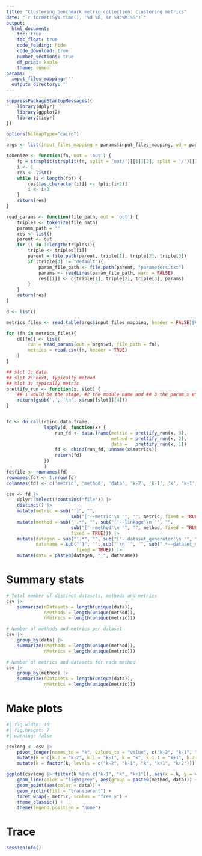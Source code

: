 ```yaml
---
title: "Clustering benchmark metric collection: clustering metrics"
date: "`r format(Sys.time(), '%d %B, %Y %H:%M:%S')`"
output:
  html_document:
    toc: true
    toc_float: true
    code_folding: hide
    code_download: true
    number_sections: true
    df_print: kable
    theme: lumen
params:
  input_files_mapping: ''
  outputs_directory: ''
---
```



```r
suppressPackageStartupMessages({
    library(dplyr)
    library(ggplot2)
    library(tidyr)
})

options(bitmapType="cairo")
```


```r
args <- list(input_files_mapping = params$input_files_mapping, wd = params$outputs_directory)
```

```r

tokenize <- function(fn, out = 'out') {
    fp = strsplit(strsplit(fn, split = 'out/')[[1]][2], split = '/')[[1]]
    i <- 1
    res <- list()
    while (i < length(fp)) {
        res[[as.character(i)]] <- fp[i:(i+2)]
        i <- i+3
    }
    return(res)
}

read_params <- function(file_path, out = 'out') {
    triples <- tokenize(file_path) 
    params_path = ""
    res <- list()
    parent <- out
    for (i in 1:length(triples)){
        triple <- triples[[i]]
        parent = file.path(parent, triple[1], triple[2], triple[3])
        if (triple[3] != "default"){
            param_file_path <- file.path(parent, "parameters.txt")
            params <- readLines(param_file_path, warn = FALSE)
            res[[i]] <- c(triple[1], triple[2], triple[3], params)
        }
    }
    return(res)
}
```


```r

d <- list()

metrics_files <- read.table(args$input_files_mapping, header = FALSE)$V1

for (fn in metrics_files){
    d[[fn]] <- list(
        run = read_params(out = args$wd, file_path = fn),    
        metrics = read.csv(fn, header = TRUE)
    )
}
```

```r
## slot 1: data
## slot 2: next, typically method
## slot 3: typically metric
prettify_run <- function(x, slot) {
    ## 1 would be the stage, #2 the module name and ## 3 the param_x encoding, so discarding most
    return(gsub(',', '\n', x$run[[slot]][4]))
}


fd <- do.call(rbind.data.frame,
              lapply(d, function(x) {
                  run_fd <- data.frame(metric = prettify_run(x, 3),
                                       method = prettify_run(x, 2),
                                       data =   prettify_run(x, 1))
                  fd <- cbind(run_fd, unname(x$metrics))
                  return(fd)
              })
              )
fd$file <- rownames(fd)
rownames(fd) <- 1:nrow(fd)
colnames(fd) <- c('metric', 'method', 'data', 'k-2', 'k-1', 'k', 'k+1', 'k+2', 'file')
```

```r
csv <- fd |>
    dplyr::select(!contains("file")) |>
    distinct() |> 
    mutate(metric = sub("']", "", 
                        sub("['--metric'\n '", "", metric, fixed = TRUE), fixed = TRUE)) |>
    mutate(method = sub("'.*", "", sub("['--linkage'\n '", "", 
                        sub("['--method'\n '", "", method, fixed = TRUE), 
                        fixed = TRUE))) |>
    mutate(datagen = sub("'.*", "", sub("['--dataset_generator'\n '", "", data, fixed = TRUE)),
           dataname = sub("']", "", sub("'\n '", "", sub(".*--dataset_name", "", data), fixed = TRUE),
                          fixed = TRUE)) |>
    mutate(data = paste0(datagen, "_", dataname))
```

# Summary stats

```r
# Total number of distinct datasets, methods and metrics
csv |> 
    summarize(nDatasets = length(unique(data)),
              nMethods = length(unique(method)),
              nMetrics = length(unique(metric)))

# Number of methods and metrics per dataset
csv |> 
    group_by(data) |>
    summarize(nMethods = length(unique(method)),
              nMetrics = length(unique(metric)))

# Number of metrics and datasets for each method
csv |> 
    group_by(method) |>
    summarize(nDatasets = length(unique(data)),
              nMetrics = length(unique(metric)))

```

# Make plots

```r
#| fig.width: 10
#| fig.height: 7
#| warning: false

csvlong <- csv |> 
    pivot_longer(names_to = "k", values_to = "value", c("k-2", "k-1", "k", "k+1", "k+2")) |>
    mutate(k = c(k.2 = "k-2", k.1 = "k-1", k = "k", k.1.1 = "k+1", k.2.1 = "k+2")[k]) |> 
    mutate(k = factor(k, levels = c("k-2", "k-1", "k", "k+1", "k+2")))

ggplot(csvlong |> filter(k %in% c("k-1", "k", "k+1")), aes(x = k, y = value)) + 
    geom_line(color = "lightgrey", aes(group = paste0(method, data))) + 
    geom_point(aes(color = data)) + 
    geom_violin(fill = "transparent") + 
    facet_wrap(~ metric, scales = "free_y") + 
    theme_classic() + 
    theme(legend.position = "none")
```


# Trace

```r
sessionInfo()
```
